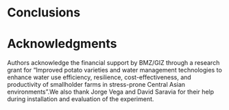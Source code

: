 # Conclusions

<!-- Based on our results, the genotypes with reduced SLA, longest root length and that maintain relatively high WUE under WD conditions, like CIP398201.510, are drought avoidant. Additionally, we found that tolerant genotypes like CIP397077.16, CIP398190.89, and UNICA preferentially use available water for tuber production rather than above ground biomass (Figure 5b). Our study demonstrated that root length, SPAD and SLA are important traits related to WUE and could be useful as selection criteria of new genotypes. However, there are additional strategies of the below-ground plant parts that need to be explored for their role in yield stability under water stress conditions. -->


# Acknowledgments

Authors acknowledge the financial support by BMZ/GIZ through a research grant for “Improved potato varieties and water management technologies to enhance water use efficiency, resilience, cost-effectiveness, and productivity of smallholder farms in stress-prone Central Asian environments”.We also thank Jorge Vega and David Saravia for their help during installation and evaluation of the experiment.

